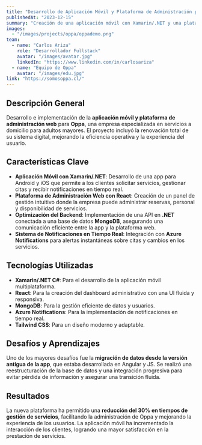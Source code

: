 ```yaml
---
title: "Desarrollo de Aplicación Móvil y Plataforma de Administración para Oppa"
publishedAt: "2023-12-15"
summary: "Creación de una aplicación móvil con Xamarin/.NET y una plataforma de administración web en React para optimizar la gestión de servicios a domicilio para adultos mayores."
images:
  - "/images/projects/oppa/oppademo.png"
team:
  - name: "Carlos Ariza"
    role: "Desarrollador Fullstack"
    avatar: "/images/avatar.jpg"
    linkedIn: "https://www.linkedin.com/in/carlosariza"
  - name: "Equipo de Oppa"
    avatar: "/images/edu.jpg"
link: "https://somosoppa.cl/"
---
```


## **Descripción General**

Desarrollo e implementación de la **aplicación móvil y plataforma de administración web** para **Oppa**, una empresa especializada en servicios a domicilio para adultos mayores. El proyecto incluyó la renovación total de su sistema digital, mejorando la eficiencia operativa y la experiencia del usuario.

## **Características Clave**

- **Aplicación Móvil con Xamarin/.NET**: Desarrollo de una app para Android y iOS que permite a los clientes solicitar servicios, gestionar citas y recibir notificaciones en tiempo real.
- **Plataforma de Administración Web con React**: Creación de un panel de gestión intuitivo donde la empresa puede administrar reservas, personal y disponibilidad de servicios.
- **Optimización del Backend**: Implementación de una API en **.NET** conectada a una base de datos **MongoDB**, asegurando una comunicación eficiente entre la app y la plataforma web.
- **Sistema de Notificaciones en Tiempo Real**: Integración con **Azure Notifications** para alertas instantáneas sobre citas y cambios en los servicios.

## **Tecnologías Utilizadas**

- **Xamarin/.NET C#**: Para el desarrollo de la aplicación móvil multiplataforma.
- **React**: Para la creación del dashboard administrativo con una UI fluida y responsiva.
- **MongoDB**: Para la gestión eficiente de datos y usuarios.
- **Azure Notifications**: Para la implementación de notificaciones en tiempo real.
- **Tailwind CSS**: Para un diseño moderno y adaptable.

## **Desafíos y Aprendizajes**

Uno de los mayores desafíos fue la **migración de datos desde la versión antigua de la app**, que estaba desarrollada en Angular y JS. Se realizó una reestructuración de la base de datos y una integración progresiva para evitar pérdida de información y asegurar una transición fluida.

## **Resultados**

La nueva plataforma ha permitido una **reducción del 30% en tiempos de gestión de servicios**, facilitando la administración de Oppa y mejorando la experiencia de los usuarios. La aplicación móvil ha incrementado la interacción de los clientes, logrando una mayor satisfacción en la prestación de servicios.